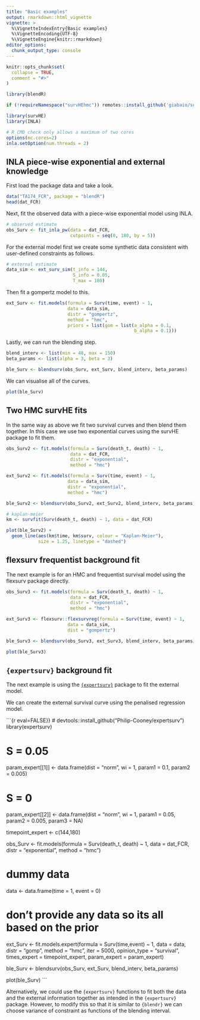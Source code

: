 ```yaml
---
title: "Basic examples"
output: rmarkdown::html_vignette
vignette: >
  %\VignetteIndexEntry{Basic examples}
  %\VignetteEncoding{UTF-8}
  %\VignetteEngine{knitr::rmarkdown}
editor_options: 
  chunk_output_type: console
---
```


```r
knitr::opts_chunk$set(
  collapse = TRUE,
  comment = "#>"
)
```

```r
library(blendR)
```


```r
if (!requireNamespace("survHEhmc")) remotes::install_github('giabaio/survHEhmc')
```

```r
library(survHE)
library(INLA)
```

```r
# R CMD check only allows a maximum of two cores
options(mc.cores=2)
inla.setOption(num.threads = 2)
```


## INLA piece-wise exponential and external knowledge

First load the package data and take a look.

```r
data("TA174_FCR", package = "blendR")
head(dat_FCR)
```

Next, fit the observed data with a piece-wise exponential model using INLA.

```r
# observed estimate
obs_Surv <- fit_inla_pw(data = dat_FCR,
                        cutpoints = seq(0, 180, by = 5))
```

For the external model first we create some synthetic data consistent with user-defined constraints as follows.

```r
# external estimate
data_sim <- ext_surv_sim(t_info = 144,
                         S_info = 0.05,
                         T_max = 180)
```

Then fit a gompertz model to this.

```r
ext_Surv <- fit.models(formula = Surv(time, event) ~ 1,
                       data = data_sim,
                       distr = "gompertz",
                       method = "hmc",
                       priors = list(gom = list(a_alpha = 0.1,
                                                b_alpha = 0.1)))
```

Lastly, we can run the blending step.

```r
blend_interv <- list(min = 48, max = 150)
beta_params <- list(alpha = 3, beta = 3)

ble_Surv <- blendsurv(obs_Surv, ext_Surv, blend_interv, beta_params)
```

We can visualise all of the curves.

```r
plot(ble_Surv)
```

## Two HMC survHE fits

In the same way as above we fit two survival curves and then blend them together.
In this case we use two exponential curves using the survHE package to fit them.

```r
obs_Surv2 <- fit.models(formula = Surv(death_t, death) ~ 1,
                        data = dat_FCR,
                        distr = "exponential",
                        method = "hmc")

ext_Surv2 <- fit.models(formula = Surv(time, event) ~ 1,
                       data = data_sim,
                       distr = "exponential",
                       method = "hmc")
```

```r
ble_Surv2 <- blendsurv(obs_Surv2, ext_Surv2, blend_interv, beta_params)

# kaplan-meier
km <- survfit(Surv(death_t, death) ~ 1, data = dat_FCR)

plot(ble_Surv2) +
  geom_line(aes(km$time, km$surv, colour = "Kaplan-Meier"),
            size = 1.25, linetype = "dashed")
```

## flexsurv frequentist background fit

The next example is for an HMC and frequentist survival model using the flexsurv package directly.

```r
obs_Surv3 <- fit.models(formula = Surv(death_t, death) ~ 1,
                        data = dat_FCR,
                        distr = "exponential",
                        method = "hmc")

ext_Surv3 <- flexsurv::flexsurvreg(formula = Surv(time, event) ~ 1,
                       data = data_sim,
                       dist = "gompertz")

ble_Surv3 <- blendsurv(obs_Surv3, ext_Surv3, blend_interv, beta_params)

plot(ble_Surv3)
```

<!-- TODO -->
## `{expertsurv}` background fit

The next example is using the [`{expertsurv}`](https://github.com/Philip-Cooney/expertsurv) package to fit the external model.

We can create the external survival curve using the penalised regression model.

```{r eval=FALSE}}
# devtools::install_github("Philip-Cooney/expertsurv")
library(expertsurv)

# S = 0.05
param_expert[[1]] <- data.frame(dist = "norm",
                                wi = 1,
                                param1 = 0.1,
                                param2 = 0.005)

# S = 0
param_expert[[2]] <- data.frame(dist = "norm",
                                wi = 1,
                                param1 = 0.05,
                                param2 = 0.005,
                                param3 = NA)

timepoint_expert <- c(144,180)

obs_Surv <- fit.models(formula = Surv(death_t, death) ~ 1,
                       data = dat_FCR,
                       distr = "exponential",
                       method = "hmc")

# dummy data
data <- data.frame(time = 1, event = 0)

# don't provide any data so its all based on the prior
ext_Surv <- fit.models.expert(formula = Surv(time,event) ~ 1,
                              data = data,
                              distr = "gomp",
                              method = "hmc",
                              iter = 5000,
                              opinion_type = "survival",
                              times_expert = timepoint_expert, 
                              param_expert = param_expert)

ble_Surv <- blendsurv(obs_Surv, ext_Surv, blend_interv, beta_params)

plot(ble_Surv)
```

Alternatively, we could use the `{expertsurv}` functions to fit both the data and the external information together as intended in the `{expertsurv}` package.
However, to modify this so that it is similar to `{blendr}` we can choose variance of constraint as functions of the blending interval.

